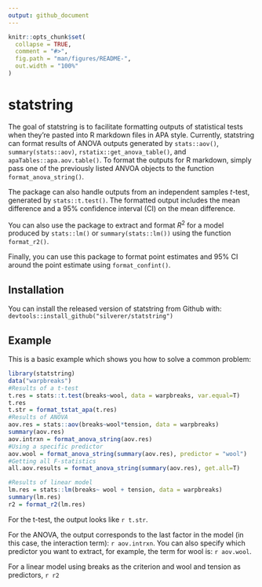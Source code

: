 ```yaml
---
output: github_document
---
```


<!-- README.md is generated from README.Rmd. Please edit that file -->

```r
knitr::opts_chunk$set(
  collapse = TRUE,
  comment = "#>",
  fig.path = "man/figures/README-",
  out.width = "100%"
)
```

# statstring

<!-- badges: start -->
<!-- badges: end -->

The goal of statstring is to facilitate formatting outputs of statistical tests when they're pasted into R markdown files in APA style. Currently, statstring can format results of ANOVA outputs generated by `stats::aov()`, `summary(stats::aov)`, `rstatix::get_anova_table()`, and `apaTables::apa.aov.table()`. To format the outputs for R markdown, simply pass one of the previously listed ANVOA objects to the function `format_anova_string()`.

The package can also handle outputs from an independent samples _t_-test, generated by `stats::t.test()`. The formatted output includes the mean difference and a 95% confidence interval (CI) on the mean difference.

You can also use the package to extract and format _R_^2^ for a model produced by `stats::lm()` or `summary(stats::lm())` using the function `format_r2()`. 

Finally, you can use this package to format point estimates and 95% CI around the point estimate using `format_confint()`.

## Installation

You can install the released version of statstring from Github with: `devtools::install_github("silverer/statstring")`


## Example

This is a basic example which shows you how to solve a common problem:

```r
library(statstring)
data("warpbreaks")
#Results of a t-test
t.res = stats::t.test(breaks~wool, data = warpbreaks, var.equal=T)
t.res
t.str = format_tstat_apa(t.res)
#Results of ANOVA
aov.res = stats::aov(breaks~wool*tension, data = warpbreaks)
summary(aov.res)
aov.intrxn = format_anova_string(aov.res)
#Using a specific predictor
aov.wool = format_anova_string(summary(aov.res), predictor = "wool")
#Getting all F-statistics
all.aov.results = format_anova_string(summary(aov.res), get.all=T)

#Results of linear model
lm.res = stats::lm(breaks~ wool + tension, data = warpbreaks)
summary(lm.res)
r2 = format_r2(lm.res)
```

For the t-test, the output looks like `r t.str`. 

For the ANOVA, the output corresponds to the last factor in the model (in this case, the interaction term): `r aov.intrxn`. You can also specify which predictor you want to extract, for example, the term for wool is: `r aov.wool`. 

For a linear model using breaks as the criterion and wool and tension as predictors, `r r2`

